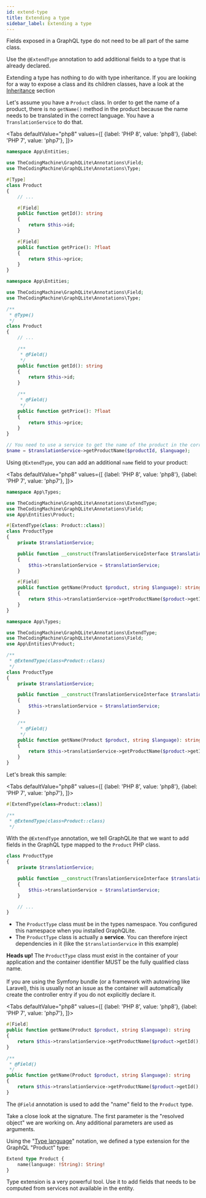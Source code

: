 ```yaml
---
id: extend-type
title: Extending a type
sidebar_label: Extending a type
---
```



Fields exposed in a GraphQL type do not need to be all part of the same class.

Use the `@ExtendType` annotation to add additional fields to a type that is already declared.

<div class="alert alert--info">
    Extending a type has nothing to do with type inheritance.
    If you are looking for a way to expose a class and its children classes, have a look at
    the <a href="inheritance-interfaces">Inheritance</a> section
</div>

Let's assume you have a `Product` class. In order to get the name of a product, there is no `getName()` method in
the product because the name needs to be translated in the correct language. You have a `TranslationService` to do that.

<Tabs
  defaultValue="php8"
  values={[
    {label: 'PHP 8', value: 'php8'},
    {label: 'PHP 7', value: 'php7'},
  ]}>
  <TabItem value="php8">

```php
namespace App\Entities;

use TheCodingMachine\GraphQLite\Annotations\Field;
use TheCodingMachine\GraphQLite\Annotations\Type;

#[Type]
class Product
{
    // ...

    #[Field]
    public function getId(): string
    {
        return $this->id;
    }

    #[Field]
    public function getPrice(): ?float
    {
        return $this->price;
    }
}
```

  </TabItem>
  <TabItem value="php7">

```php
namespace App\Entities;

use TheCodingMachine\GraphQLite\Annotations\Field;
use TheCodingMachine\GraphQLite\Annotations\Type;

/**
 * @Type()
 */
class Product
{
    // ...

    /**
     * @Field()
     */
    public function getId(): string
    {
        return $this->id;
    }

    /**
     * @Field()
     */
    public function getPrice(): ?float
    {
        return $this->price;
    }
}
```

  </TabItem>
</Tabs>

```php
// You need to use a service to get the name of the product in the correct language.
$name = $translationService->getProductName($productId, $language);
```

Using `@ExtendType`, you can add an additional `name` field to your product:

<Tabs
  defaultValue="php8"
  values={[
    {label: 'PHP 8', value: 'php8'},
    {label: 'PHP 7', value: 'php7'},
  ]}>
  <TabItem value="php8">

```php
namespace App\Types;

use TheCodingMachine\GraphQLite\Annotations\ExtendType;
use TheCodingMachine\GraphQLite\Annotations\Field;
use App\Entities\Product;

#[ExtendType(class: Product::class)]
class ProductType
{
    private $translationService;

    public function __construct(TranslationServiceInterface $translationService)
    {
        $this->translationService = $translationService;
    }

    #[Field]
    public function getName(Product $product, string $language): string
    {
        return $this->translationService->getProductName($product->getId(), $language);
    }
}
```

  </TabItem>
  <TabItem value="php7">

```php
namespace App\Types;

use TheCodingMachine\GraphQLite\Annotations\ExtendType;
use TheCodingMachine\GraphQLite\Annotations\Field;
use App\Entities\Product;

/**
 * @ExtendType(class=Product::class)
 */
class ProductType
{
    private $translationService;

    public function __construct(TranslationServiceInterface $translationService)
    {
        $this->translationService = $translationService;
    }

    /**
     * @Field()
     */
    public function getName(Product $product, string $language): string
    {
        return $this->translationService->getProductName($product->getId(), $language);
    }
}
```

  </TabItem>
</Tabs>

Let's break this sample:

<Tabs
  defaultValue="php8"
  values={[
    {label: 'PHP 8', value: 'php8'},
    {label: 'PHP 7', value: 'php7'},
  ]}>
  <TabItem value="php8">

```php
#[ExtendType(class=Product::class)]
```

  </TabItem>
  <TabItem value="php7">

```php
/**
 * @ExtendType(class=Product::class)
 */
```

  </TabItem>
</Tabs>

With the `@ExtendType` annotation, we tell GraphQLite that we want to add fields in the GraphQL type mapped to
the `Product` PHP class.

```php
class ProductType
{
    private $translationService;

    public function __construct(TranslationServiceInterface $translationService)
    {
        $this->translationService = $translationService;
    }

    // ...
}
```


- The `ProductType` class must be in the types namespace. You configured this namespace when you installed GraphQLite.
- The `ProductType` class is actually a **service**. You can therefore inject dependencies in it (like the `$translationService` in this example)

<div class="alert alert--warning"><strong>Heads up!</strong> The <code>ProductType</code> class must exist in the container of your
application and the container identifier MUST be the fully qualified class name.<br/><br/>
If you are using the Symfony bundle (or a framework with autowiring like Laravel), this
is usually not an issue as the container will automatically create the controller entry if you do not explicitly
declare it.</div>

<Tabs
  defaultValue="php8"
  values={[
    {label: 'PHP 8', value: 'php8'},
    {label: 'PHP 7', value: 'php7'},
  ]}>
  <TabItem value="php8">

```php
#[Field]
public function getName(Product $product, string $language): string
{
    return $this->translationService->getProductName($product->getId(), $language);
}
```

  </TabItem>
  <TabItem value="php7">

```php
/**
 * @Field()
 */
public function getName(Product $product, string $language): string
{
    return $this->translationService->getProductName($product->getId(), $language);
}
```

  </TabItem>
</Tabs>

The `@Field` annotation is used to add the "name" field to the `Product` type.

Take a close look at the signature. The first parameter is the "resolved object" we are working on.
Any additional parameters are used as arguments.

Using the "[Type language](https://graphql.org/learn/schema/#type-language)" notation, we defined a type extension for
the GraphQL "Product" type:

```graphql
Extend type Product {
    name(language: !String): String!
}
```

<div class="alert alert--success">Type extension is a very powerful tool. Use it to add fields that needs to be
computed from services not available in the entity.
</div>
